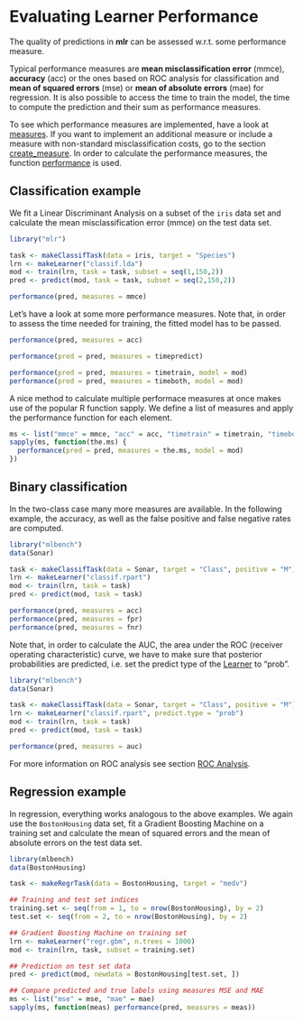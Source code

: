 Evaluating Learner Performance
===============================

The quality of predictions in **mlr** can be assessed w.r.t. some
performance measure.

Typical performance measures are **mean misclassification error** (mmce),
**accuracy** (acc) or the ones based on ROC analysis for classification and **mean
of squared errors** (mse) or **mean of absolute errors** (mae) for regression. 
It is also possible to access the time to train the model,
the time to compute the prediction and their sum as performance
measures.

To see which performance measures are implemented, have a look at [measures](http://www.statistik.tu-dortmund.de/~bischl/rdocs/mlr/html/measures.html). If you want 
to implement an additional measure or include a measure with non-standard 
misclassification costs, go to the section [create_measure](create_measure.md). In order to calculate 
the performance measures, the function [performance](http://www.statistik.tu-dortmund.de/~bischl/rdocs/mlr/html/performance.html) is used.


Classification example
----------------------

We fit a Linear Discriminant Analysis on a subset of the ``iris`` data set and calculate
the mean misclassification error (mmce) on the test data set.

```r
library("mlr")

task <- makeClassifTask(data = iris, target = "Species")
lrn <- makeLearner("classif.lda")
mod <- train(lrn, task = task, subset = seq(1,150,2))
pred <- predict(mod, task = task, subset = seq(2,150,2))

performance(pred, measures = mmce)
``` 
  
Let's have a look at some more performance measures. Note that, in order to assess 
the time needed for training, the fitted model has to be passed.

```r
performance(pred, measures = acc)

performance(pred = pred, measures = timepredict)

performance(pred = pred, measures = timetrain, model = mod)
performance(pred = pred, measures = timeboth, model = mod)
```

A nice method to calculate multiple performace measures at once makes use of the popular R function sapply. We define a list of measures and apply the performance function for each element.

```r
ms <- list("mmce" = mmce, "acc" = acc, "timetrain" = timetrain, "timeboth" = timeboth)
sapply(ms, function(the.ms) {
  performance(pred = pred, measures = the.ms, model = mod)
})
```

Binary classification
---------------------

In the two-class case many more measures are available. In the following example,
the accuracy, as well as the false positive and false negative rates are computed.

```r
library("mlbench")
data(Sonar)

task <- makeClassifTask(data = Sonar, target = "Class", positive = "M")
lrn <- makeLearner("classif.rpart")
mod <- train(lrn, task = task)
pred <- predict(mod, task = task)

performance(pred, measures = acc)
performance(pred, measures = fpr)
performance(pred, measures = fnr)
``` 


Note that, in order to calculate the AUC, the area under the ROC (receiver 
operating characteristic) curve, we have to make sure that posterior
probabilities are predicted, i.e. set the predict type of the [Learner](http://www.statistik.tu-dortmund.de/~bischl/rdocs/mlr/html/makeLearner.html) to "prob".

```r
library("mlbench")
data(Sonar)

task <- makeClassifTask(data = Sonar, target = "Class", positive = "M")
lrn <- makeLearner("classif.rpart", predict.type = "prob")
mod <- train(lrn, task = task)
pred <- predict(mod, task = task)

performance(pred, measures = auc)
``` 

For more information on ROC analysis see section [ROC Analysis](roc_analysis.md).


Regression example
------------------

In regression, everything works analogous to the above examples.
We again use the ``BostonHousing`` data set, fit a Gradient Boosting Machine on a
training set and calculate the mean of squared errors and the mean of absolute 
errors on the test data set.

```r
library(mlbench)
data(BostonHousing)

task <- makeRegrTask(data = BostonHousing, target = "medv")

## Training and test set indices 
training.set <- seq(from = 1, to = nrow(BostonHousing), by = 2)
test.set <- seq(from = 2, to = nrow(BostonHousing), by = 2)

## Gradient Boosting Machine on training set 
lrn <- makeLearner("regr.gbm", n.trees = 1000)
mod <- train(lrn, task, subset = training.set) 

## Prediction on test set data 
pred <- predict(mod, newdata = BostonHousing[test.set, ])

## Compare predicted and true labels using measures MSE and MAE
ms <- list("mse" = mse, "mae" = mae)
sapply(ms, function(meas) performance(pred, measures = meas))
```


